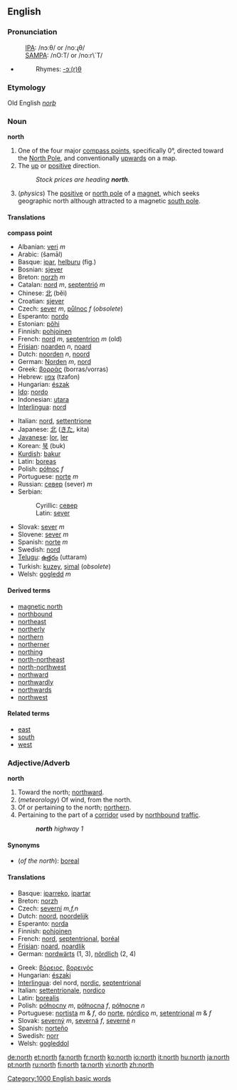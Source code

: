 {{see|North}}

==English==

===Pronunciation===
:[[International Phonetic Alphabet|IPA]]: /nɔːθ/ or /noːɻθ/
:[[SAMPA]]: /nO:T/ or /no:r\`T/
*{{audio|en-us-north.ogg|Audio (US)}}
*:Rhymes: [[Rhymes:English:-ɔː(r)θ|-ɔː(r)θ]]

===Etymology===
Old English ''[[norþ]]''

===Noun===
'''north'''

# One of the four major [[compass point]]s, specifically 0°, directed toward the [[North Pole]], and conventionally [[upwards]] on a map.
# The [[up]] or [[positive]] direction.
#:''Stock prices are heading '''north'''.''
# (''physics'') The [[positive]] or [[north pole]] of a [[magnet]], which seeks geographic north although attracted to a magnetic [[south pole]].

====Translations====

'''compass point'''
{{top}}
*Albanian: [[veri]] ''m''
*Arabic: {{ARchar|[[شمال]]}} (šamāl)
*Basque: [[ipar]], [[helburu]] (fig.)
*Bosnian: [[sjever#Bosnian|sjever]] {{m}}
*Breton: [[norzh]] ''m''
*Catalan: [[nord]] ''m'', [[septentrió]] ''m''
*Chinese: [[北]] (běi)
*Croatian: [[sjever]]
*Czech: [[sever#Czech|sever]] ''m'', [[půlnoc]] ''f'' (''obsolete'')
*Esperanto: [[nordo]]
*Estonian: [[põhi]]
*Finnish: [[pohjoinen]]
*French: [[nord]] ''m'', [[septentrion]] ''m'' (old)
*[[Frisian]]: [[noarden]] ''n'', [[noard]]
*Dutch: [[noorden]] ''n'', [[noord]]
*German: [[Norden]] ''m'', [[nord]]
*Greek: [[βορράς]] (borras/vorras)
*Hebrew: [[צפון]] (tzafon)
*Hungarian: [[észak]]
*[[Ido]]: [[nordo]]
*Indonesian: [[utara]]
*[[Interlingua]]: [[nord]]
{{mid}}
*Italian: [[nord]], [[settentrione]]
*Japanese: [[北]] ([[きた]], kita)
*[[Javanese]]: [[lor]], [[ler]]
*Korean: [[북]] (buk)
*[[Kurdish]]: [[bakur]]
*Latin: [[boreas]]
*Polish: [[północ]] ''f''
*Portuguese: [[norte]] ''m''
*Russian: [[север]] (sever) ''m''
*Serbian:
*:Cyrillic: [[север#Serbian|север]] {{m}}
*:Latin: [[sever#Serbian|sever]] {{m}}
*Slovak: [[sever#Slovak|sever]] ''m''
*Slovene: [[sever]] ''m''
*Spanish: [[norte]] ''m''
*Swedish: [[nord]]
*[[Telugu]]: [[ఉత్తరం]] (uttaram)
*Turkish: [[kuzey]], [[şimal]] (''obsolete'')
*Welsh: [[gogledd]] ''m''
{{bottom}}

====Derived terms====
*[[magnetic north]]
*[[northbound]]
*[[northeast]]
*[[northerly]]
*[[northern]]
*[[northerner]]
*[[northing]]
*[[north-northeast]]
*[[north-northwest]]
*[[northward]]
*[[northwardly]]
*[[northwards]]
*[[northwest]]

====Related terms====
*[[east]]
*[[south]]
*[[west]]

===Adjective/Adverb===
'''north'''

# Toward the north; [[northward]].
# (''meteorology'') Of wind, from the north.
# Of or pertaining to the north; [[northern]].
# Pertaining to the part of a [[corridor]] used by [[northbound]] [[traffic]].
#:'''''north''' highway 1''

====Synonyms====
*(''of the north''): [[boreal]]

====Translations====
{{top}}
*Basque: [[iparreko]], [[ipartar]]
*Breton: [[norzh]]
*Czech: [[severní]] ''m,f,n''
*Dutch: [[noord]], [[noordelijk]]
*Esperanto: [[norda]]
*Finnish: [[pohjoinen]]
*French: [[nord]], [[septentrional]], [[boréal]]
*[[Frisian]]: [[noard]], [[noardlik]]
*German: [[nordwärts]] (1, 3), [[nördlich]] (2, 4)
{{mid}}
*Greek: [[βόρειος]], [[βορεινός]]
*Hungarian: [[északi]]
*[[Interlingua]]: del nord, [[nordic]], [[septentrional]]
*Italian: [[settentrionale]], [[nordico]]
*Latin: [[borealis]]
*Polish: [[północny]] ''m'', [[północna]] ''f'', [[północne]] ''n''
*Portuguese: [[nortista]] ''m'' & ''f'', do [[norte]], [[nórdico]] ''m'', [[setentrional]] ''m'' & ''f''
*Slovak: [[severný]] ''m'', [[severná]] ''f'', [[severné]] ''n''
*Spanish: [[norteño]]
*Swedish: [[norr]]
*Welsh: [[gogleddol]]
{{bottom}}

[[Category:1000 English basic words]]

[[de:north]]
[[et:north]]
[[fa:north]]
[[fr:north]]
[[ko:north]]
[[io:north]]
[[it:north]]
[[hu:north]]
[[ja:north]]
[[pt:north]]
[[ru:north]]
[[fi:north]]
[[ta:north]]
[[vi:north]]
[[zh:north]]